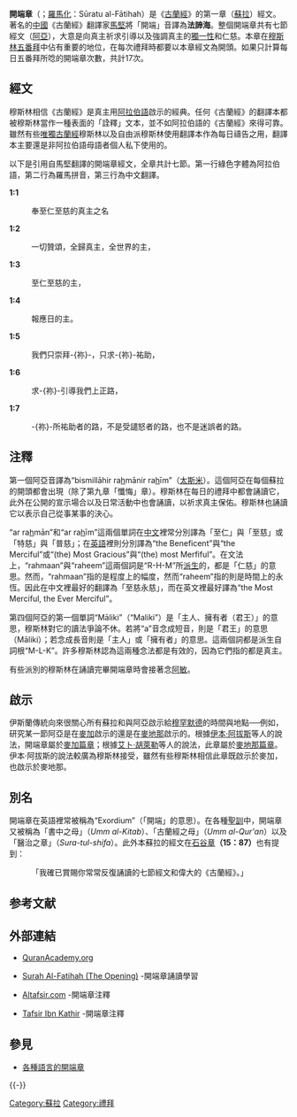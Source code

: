 {{unreferenced|time=2020-05-03T10:38:16+00:00}}
{{Infobox Sura
|Name_of_Surah=開端（法諦海）章
|Arabic_name=الفاتحة
|Screenshot_of_Surah=FirstSurahKoran.jpg
|Caption=開端章
|Classification=[[麥加篇章|麥加篇章]]
|Meaning_of_the_name=開端
|Other_names=書中之母(''Umm al-Kitab'')<br />古蘭經之母(''Umm al-Qur'an '')<br />鑰匙<br />讚美章 (''Surah al-Hamd'')
|Time_of_revelation=早期先知時期
|Sura_number=1
|Number_of_verses=7
|Juz'_number=1
|Hizb_number=1
|Number_of_Rukus=1
|Number_of_sajdahs=無
|Number_of_words=29（包括第一節）
|Number_of_letters=139（包括第一節）
|Harf-e-Mukatta'at=無
|Subjectwise_ayat=讚美真主：'''3'''<br />造物主與被造物的關係：'''1'''<br />人類的祈禱：'''3'''
|Previous_Sura=—
|Next_Sura=[[黃牛章|黃牛章]]
}}

'''開端章'''（{{lang-ar|سورة الفاتحة}}；[[羅馬化|羅馬化]]：Sūratu al-Fātihah）是《[[古蘭經|古蘭經]]》的第一章（[[蘇拉|蘇拉]]）經文。著名的[[中國|中國]]《古蘭經》翻譯家[[馬堅|馬堅]]將「開端」音譯為'''法諦海'''。整個開端章共有七節經文（[[阿亞|阿亞]]），大意是向真主祈求引導以及強調真主的[[獨一性|獨一性]]和仁慈。本章在[[穆斯林|穆斯林]][[五番拜|五番拜]]中佔有重要的地位，在每次禮拜{{tsl|en|rak'ah|鞠躬 (伊斯兰教)|鞠躬}}時都要以本章經文為開頭。如果只計算每日五番拜所唸的開端章次數，共計17次。

== 經文 ==
穆斯林相信《古蘭經》是真主用[[阿拉伯語|阿拉伯語]]啟示的經典。任何《古蘭經》的翻譯本都被穆斯林當作一種表面的「詮釋」文本，並不如阿拉伯語的《古蘭經》來得可靠。雖然有些[[唯獨古蘭經|唯獨古蘭經]]穆斯林以及自由派穆斯林使用翻譯本作為每日禱告之用，翻譯本主要還是非阿拉伯語母語者個人私下使用的。

以下是引用自馬堅翻譯的開端章經文，全章共計七節。第一行綠色字體為阿拉伯語，第二行為羅馬拼音，第三行為中文翻譯。

'''1:1'''  <font color="green" size="5">{{rtl-lang|ar| بِسْمِ ٱللَّهِ ٱلرَّحْمَٰنِ ٱلرَّحِيمِ ۝}}</font>
: {{transl|sem|''Bismillāhi r-raḥmāni r-raḥīm''}}
: 奉至仁至慈的真主之名

'''1:2'''  <font color="green" size="5">{{rtl-lang|ar| ٱلْحَمْدُ لِلَّهِ رَبِّ ٱلْعَٰلَمِينَۙ ۝}}</font>
: {{transl|sem|''Al ḥamdu lillāhi rabbi l-'ālamīn''}}
: 一切贊頌，全歸真主，全世界的主，

'''1:3'''  <font color="green" size="5">{{rtl-lang|ar| ٱلرَّحْمَٰنِ ٱلرَّحِيمِۙ ۝}}</font>
: {{transl|sem|''Ar raḥmāni r-raḥīm''}}
: 至仁至慈的主，

'''1:4'''  <font color="green" size="5">{{rtl-lang|ar| مَٰلِكِ يَوْمِ ٱلدِّينِۗ ۝}}</font>
: {{transl|sem|''Māliki yawmi d-dīn''}}
: 報應日的主。   

'''1:5'''  <font color="green" size="5">{{rtl-lang|ar| إِيَّاكَ نَعْبُدُ وَإِيَّاكَ نَسْتَعِينُۗ ۝}}</font>
: {{transl|sem|''Iyyāka na'budu wa iyyāka nasta'īn''}}
: 我們只崇拜-{祢}-，只求-{祢}-祐助，

'''1:6'''  <font color="green" size="5">{{rtl-lang|ar| ٱهْدِنَا ٱلصِّرَٰطَ ٱلْمُسْتَقِيمَۙ ۝}}</font>
: {{transl|sem|''Ihdinā ṣ-ṣirāṭ al mustaqīm''}}
: 求-{祢}-引導我們上正路，

'''1:7'''  <font color="green" size="5">{{rtl-lang|ar|‌ صِرَاطَ الَّذِينَ أَنْعَمْتَ عَلَيْهِمْ غَيْرِ الْمَغْضُوبِ عَلَيْهِمْ وَلَا الضَّالِّينَ ۝}}</font>
: {{transl|sem|''Ṣirāṭ al-laḏīna an'amta 'alayhim ġayril maġḍūbi 'alayhim walāḍ ḍāllīn''}}
: -{祢}-所祐助者的路，不是受譴怒者的路，也不是迷誤者的路。

== 注釋 ==
第一個阿亞音譯為“bismillāhir ra<u>h</u>mānir ra<u>h</u>īm”（[[太斯米|太斯米]]）。這個阿亞在每個蘇拉的開頭都會出現（除了第九章「懺悔」章）。穆斯林在每日的禮拜中都會誦讀它，此外在公開的宣示場合以及日常活動中也會誦讀，以祈求真主保佑。穆斯林也誦讀它以表示自己從事某事的決心。

“ar ra<u>h</u>mān”和“ar ra<u>h</u>īm”這兩個單詞在[[中文|中文]]裡常分別譯為「至仁」與「至慈」或「特慈」與「普慈」；在[[英語|英語]]裡則分別譯為“the Beneficent”與“the Merciful”或“(the) Most Gracious”與“(the) most Merfiful”。在文法上，“rahmaan”與“raheem”這兩個詞是{{tsl|en|triconsonantal root|三子音詞根}}“R-H-M”所[[派生|派生]]的，都是「仁慈」的意思。然而，“rahmaan”指的是程度上的幅度，然而“raheem”指的則是時間上的永恆。因此在中文裡最好的翻譯為「至慈永慈」，而在英文裡最好譯為“the Most Merciful, the Ever Merciful”。

第四個阿亞的第一個單詞“Māliki”（“Maliki”）是「主人、擁有者（君王）」的意思，穆斯林對它的讀法爭論不休。若將“a”音念成短音，則是「君王」的意思（Māliki）；若念成長音則是「主人」或「擁有者」的意思。這兩個詞都是派生自詞根“M-L-K”。許多穆斯林認為這兩種念法都是有效的，因為它們指的都是真主。

有些派別的穆斯林在誦讀完畢開端章時會接著念[[阿門|阿敏]]。

== 啟示 ==
伊斯蘭傳統向來很關心所有蘇拉和與阿亞啟示給[[穆罕默德|穆罕默德]]的時間與地點──例如，研究某一節阿亞是在[[麥加|麥加]]啟示的還是在[[麥地那|麥地那]]啟示的。根據[[伊本·阿拔斯|伊本·阿拔斯]]等人的說法，開端章屬於[[麥加篇章|麥加篇章]]；根據[[艾卜·胡萊勒|艾卜·胡萊勒]]等人的說法，此章屬於[[麥地那篇章|麥地那篇章]]。伊本·阿拔斯的說法較廣為穆斯林接受，雖然有些穆斯林相信此章既啟示於麥加，也啟示於麥地那。

== 別名 ==
開端章在英語裡常被稱為“Exordium”（「開端」的意思）。在各種[[聖訓|聖訓]]中，開端章又被稱為「書中之母」（''Umm al-Kitab''）、「古蘭經之母」（''Umm al-Qur'an''）以及「醫治之章」（''Sura-tul-shifa''）。此外本蘇拉的經文在[[石谷章|石谷章]]'''（15：87）'''也有提到：

: 「我確已賞賜你常常反復誦讀的七節經文和偉大的《古蘭經》。」

== 参考文献 ==
{{Reflist}}

== 外部連結 ==
{{Wikisource}}
* {{en icon}}[https://ru.quranacademy.org/quran/1 QuranAcademy.org] {{Wayback|url=https://ru.quranacademy.org/quran/1 |date=20210414155247 }}
* {{en icon}}[http://www.mounthira.com/learning/surah/001-al-fatihah Surah Al-Fatihah (The Opening)] {{Wayback|url=http://www.mounthira.com/learning/surah/001-al-fatihah |date=20080510153017 }}-開端章誦讀學習
* {{en icon}}{{ar icon}}[http://www.altafsir.com/Quran.asp?SoraNo=1&Ayah=1&NewPage=0&Tajweed=1 Altafsir.com] {{Wayback|url=http://www.altafsir.com/Quran.asp?SoraNo=1&Ayah=1&NewPage=0&Tajweed=1 |date=20080420035258 }}-開端章注釋
* {{en icon}}[http://www.tafsir.com/Default.asp Tafsir Ibn Kathir] {{Wayback|url=http://www.tafsir.com/Default.asp |date=20080513210606 }}-開端章注釋

== 參見 ==
{{Portal box|伊斯兰教|书籍}}
* [[各種語言的開端章|各種語言的開端章]]

{{-}}
{{Sura|1|—|[[黃牛章|黃牛章]]}}

[[Category:蘇拉|Category:蘇拉]]
[[Category:禮拜|Category:禮拜]]